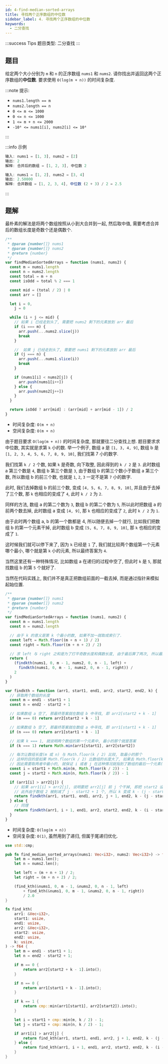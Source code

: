 ```yaml
---
id: 4-find-median-sorted-arrays
title: 寻找两个正序数组的中位数
sidebar_label: 4. 寻找两个正序数组的中位数
keywords:
  - 二分查找
---
```


:::success Tips
题目类型: 二分查找
:::

## 题目

给定两个大小分别为 `m` 和 `n` 的正序数组 `nums1` 和 `nums2`. 请你找出并返回这两个正序数组的**中位数**. 要求使用 `O(log(m + n))` 的时间复杂度.

:::note 提示:

- `nums1.length == m`
- `nums2.length == n`
- `0 <= m <= 1000`
- `0 <= n <= 1000`
- `1 <= m + n <= 2000`
- `-10⁶ <= nums1[i], nums2[i] <= 10⁶`

:::

:::info 示例

```ts
输入: nums1 = [1, 3], nums2 = [2]
输出: 2
解释: 合并后的数组 = [1, 2, 3], 中位数 2
```

```ts
输入: nums1 = [1, 2], nums2 = [3, 4]
输出: 2.50000
解释: 合并数组 = [1, 2, 3, 4], 中位数 (2 + 3) / 2 = 2.5
```

:::

## 题解


<Tabs>
  <TabItem value="JavaScript - 朴素解法" label="JavaScript - 朴素解法">

最朴素的解法是将两个数组按照从小到大合并到一起, 然后取中值, 需要考虑合并后的数组长度是奇数个还是偶数个.

```ts
/**
 * @param {number[]} nums1
 * @param {number[]} nums2
 * @return {number}
 */
var findMedianSortedArrays = function (nums1, nums2) {
  const m = nums1.length
  const n = nums2.length
  const total = m + n
  const isOdd = total % 2 === 1

  const mid = (total / 2) | 0
  const arr = []

  let i = 0,
    j = 0

  while (i + j <= mid) {
    // 如果 i 已经走到头了, 需要把 nums2 剩下的元素放到 arr 最后
    if (i === m) {
      arr.push(...nums2.slice(j))
      break
    }

    //  如果 j 已经走到头了, 需要把 nums1 剩下的元素放到 arr 最后
    if (j === n) {
      arr.push(...nums1.slice(i))
      break
    }

    if (nums1[i] < nums2[j]) {
      arr.push(nums1[i++])
    } else {
      arr.push(nums2[j++])
    }
  }

  return isOdd ? arr[mid] : (arr[mid] + arr[mid - 1]) / 2
}
```

- 时间复杂度: `O(m + n)`
- 空间复杂度: `O(m + n)`

</TabItem>
<TabItem value="JavaScript - 二分查找" label="JavaScript - 二分查找" default>

由于题目要求 `O(log(m + n))` 的时间复杂度, 那就要往二分查找上想. 题目要求求中位数, 其实就是求第 `k` 小的数. 举一个例子, 数组 a 是 `[1, 3, 4, 9]`,
数组 b 是 `[1, 2, 3, 4, 5, 6, 7, 8, 9, 10]`, 我们找第 7 小的数字.

我们找第 `k / 2` 个数, 如果 `k` 是奇数, 向下取整, 因此得到的 `k / 2` 是 `3`. 此时数组 a 第三个数是 `4`, 数组 b 第三个数是 `3`, 由于数组 b 的第三个数小于数组 a 第三个数,
所以数组 b 的前三个数, 也就是 `1`, `2`, `3` 一定不是第 `7` 小的数字.

此时, 我们去掉数组 b 的前三个数, 变成 `[4, 5, 6, 7, 8, 9, 10]`, 并且由于去掉了三个数, 那 `k` 也相应的变成了 `4`, 此时 `k / 2` 为 `2`.

同样的方法, 数组 a 的第二个数为 `3`, 数组 b 的第二个数为 `5`, 所以此时把数组 a 的前两个数去掉, 此时数组 a 变成 `[4, 9]`, 那 `k` 也相应的变成了 `2`, 此时 `k / 2` 为 `1`.

由于此时两个数组 a, b 的第一个数都是 4, 所以随便去掉一个就行, 比如我们把数组 b 的第一个元素干掉, 此时数组 b 变成 `[5, 6, 7, 8, 9, 10]`, 那 `k` 也相应的变成了 `1`.

这时候我们就可以停下来了, 因为 `k` 已经是 `1` 了, 我们就比较两个数组第一个元素哪个最小, 哪个就是第 `k` 小的元素, 所以最终答案为 `4`.

当然这里还有一种特殊情况, 比如数组 a 在递归的过程中空了, 但此时 `k` 是 `5`, 那就找数组 b 的第 `5` 个就好了.

当然在代码实践上, 我们并不是真正把数组前面的一截去掉, 而是通过指针来模拟起始位置.

```ts
/**
 * @param {number[]} nums1
 * @param {number[]} nums2
 * @return {number}
 */
var findMedianSortedArrays = function (nums1, nums2) {
  const m = nums1.length
  const n = nums2.length

  // 由于 k 的意义是第 k 个最小的数, 如果不加一就取成索引了.
  const left = Math.floor((m + n + 1) / 2)
  const right = Math.floor((m + n + 2) / 2)

  // 求 left 与 right 之和是为了打平奇数长度和偶数长度, 由于最后算了两次, 所以最终结果要除以 2
  return (
    (findkth(nums1, 0, m - 1, nums2, 0, n - 1, left) +
      findkth(nums1, 0, m - 1, nums2, 0, n - 1, right)) /
    2
  )
}

var findkth = function (arr1, start1, end1, arr2, start2, end2, k) {
  // 获取两个数组的长度
  const m = end1 - start1 + 1
  const n = end2 - start2 + 1

  // 如果数组 a 空了, 那最终答案就在数组 b 中寻找, 即 arr2[start2 + k - 1]
  if (m === 0) return arr2[start2 + k - 1]

  // 如果数组 b 空了, 那最终答案就在数组 a 中寻找, 即 arr1[start1 + k - 1]
  if (n === 0) return arr1[start1 + k - 1]

  // 如果 k === 1, 就说明两个数组的第一个元素中, 最小的那个就是答案
  if (k === 1) return Math.min(arr1[start1], arr2[start2])

  // 每次让数组长度(m 或 n) 与 Math.floor(k / 2) 比较, 取最小的那个
  // 这样的目的是如果 Math.floor(k / 2) 比数组的长度大了, 如果去 Math.floor(k / 2) 的话, 数组就越界了
  // 因此需要取两者中最小的, 就保证 i 或者 j 在这种情况就指到了数组的最后一个元素(下一次递归时这个数组长度就为 0 了)
  const i = start1 + Math.min(m, Math.floor(k / 2)) - 1
  const j = start2 + Math.min(n, Math.floor(k / 2)) - 1

  if (arr1[i] > arr2[j]) {
    // 如果 arr1[i] > arr2[j], 说明要把 arr2[j] 前 j 个干掉, 即把 start2 设为 j + 1,
    // 此外由于数组 2 被削减了 j - start2 + 1 个, 所以 k 变成 k - (j - start2 + 1)
    return findkth(arr1, start1, end1, arr2, j + 1, end2, k - (j - start2 + 1))
  } else {
    // 同理
    return findkth(arr1, i + 1, end1, arr2, start2, end2, k - (i - start1 + 1))
  }
}
```

- 时间复杂度: `O(log(m + n))`
- 空间复杂度: `O(1)`, 虽然用到了递归, 但属于尾递归优化.

</TabItem>
<TabItem value="Rust" label="Rust">

```rust
use std::cmp;

pub fn find_median_sorted_arrays(nums1: Vec<i32>, nums2: Vec<i32>) -> f64 {
    let m = nums1.len();
    let n = nums2.len();

    let left = (m + n + 1) / 2;
    let right = (m + n + 2) / 2;

    (find_kth(&nums1, 0, m - 1, &nums2, 0, n - 1, left)
        + find_kth(&nums1, 0, m - 1, &nums2, 0, n - 1, right))
        / 2.0
}

fn find_kth(
    arr1: &Vec<i32>,
    start1: usize,
    end1: usize,
    arr2: &Vec<i32>,
    start2: usize,
    end2: usize,
    k: usize,
) -> f64 {
    let m = end1 - start1 + 1;
    let n = end2 - start2 + 1;

    if m == 0 {
        return arr2[start2 + k - 1].into();
    }

    if n == 0 {
        return arr1[start1 + k - 1].into();
    }

    if k == 1 {
        return cmp::min(arr1[start1], arr2[start2]).into();
    }

    let i = start1 + cmp::min(m, k / 2) - 1;
    let j = start2 + cmp::min(n, k / 2) - 1;

    if arr1[i] > arr2[j] {
        return find_kth(arr1, start1, end1, arr2, j + 1, end2, k - (j - start2 + 1));
    } else {
        return find_kth(arr1, i + 1, end1, arr2, start2, end2, k - (i - start1 + 1));
    }
}

```

</TabItem>
</Tabs>

